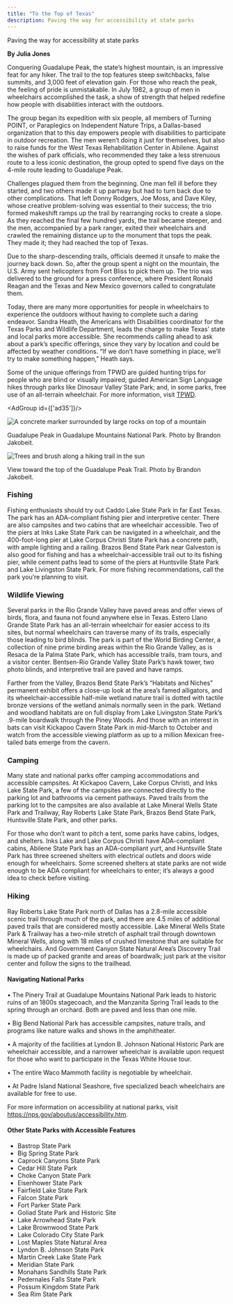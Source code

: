 ```yaml
---
title: "To the Top of Texas"
description: Paving the way for accessibility at state parks
---
```


<PageDescription>

Paving the way for accessibility at state parks

</PageDescription>

**By Julia Jones**

<Row>
<Column colSm={12} colMd={4} colLg={6}>

Conquering Guadalupe Peak, the state’s highest mountain, is an impressive feat for any hiker. The trail to the top features steep switchbacks, false summits, and 3,000 feet of elevation gain. For those who reach the peak, the feeling of pride is unmistakable. In July 1982, a group of men in wheelchairs accomplished the task, a show of strength that helped redefine how people with disabilities interact with the outdoors. 

The group began its expedition with six people, all members of Turning POINT, or Paraplegics on Independent Nature Trips, a Dallas-based organization that to this day empowers people with disabilities to participate in outdoor recreation. The men weren’t doing it just for themselves, but also to raise funds for the West Texas Rehabilitation Center in Abilene. Against the wishes of park officials, who recommended they take a less strenuous route to a less iconic destination, the group opted to spend five days on the 4-mile route leading to Guadalupe Peak.

Challenges plagued them from the beginning. One man fell ill before they started, and two others made it up partway but had to turn back due to other complications. That left Donny Rodgers, Joe Moss, and Dave Kiley, whose creative problem-solving was essential to their success; the trio formed makeshift ramps up the trail by rearranging rocks to create a slope. As they reached the final few hundred yards, the trail became steeper, and the men, accompanied by a park ranger, exited their wheelchairs and crawled the remaining distance up to the monument that tops the peak. They made it; they had reached the top of Texas.


Due to the sharp-descending trails, officials deemed it unsafe to make the journey back down. So, after the group spent a night on the mountain, the U.S. Army sent helicopters from Fort Bliss to pick them up. The trio was delivered to the ground for a press conference, where President Ronald Reagan and the Texas and New Mexico governors called to congratulate them.

Today, there are many more opportunities for people in wheelchairs to experience the outdoors without having to complete such a daring endeavor. Sandra Heath, the Americans with Disabilities coordinator for the Texas Parks and Wildlife Department, leads the charge to make Texas’ state and local parks more accessible. She recommends calling ahead to ask about a park’s specific offerings, since they vary by location and could be affected by weather conditions. “If we don’t have something in place, we’ll try to make something happen,” Heath says.

Some of the unique offerings from TPWD are guided hunting trips for people who are blind or visually impaired; guided American Sign Language hikes through parks like Dinosaur Valley State Park; and, in some parks, free use of an all-terrain wheelchair. For more information, visit [TPWD](https://tpwd.texas.gov/state-parks/park-information/accessibility).

<AdGroup id={['ad35']}/>

</Column>

<Column colSm={12} colMd={4} colLg={6}>

![A concrete marker surrounded by large rocks on top of a mountain](images/top-of-guadalupe-peak.jpg)
<Caption>Guadalupe Peak in Guadalupe Mountains National Park. Photo by Brandon Jakobeit.</Caption>

![Trees and brush along a hiking trail in the sun](images/view-hiking-guadalupe-peak.jpg)
<Caption>View toward the top of the Guadalupe Peak Trail. Photo by Brandon Jakobeit.</Caption>

</Column>

</Row>

<Row>
<Column colSm={12} colMd={5} colLg={8}>

### Fishing

Fishing enthusiasts should try out Caddo Lake State Park in far East Texas. The park has an ADA-compliant fishing pier and interpretive center. There are also campsites and two cabins that are wheelchair accessible. Two of the piers at Inks Lake State Park can be navigated in a wheelchair, and the 400-foot-long pier at Lake Corpus Christi State Park has a concrete path, with ample lighting and a railing. Brazos Bend State Park near Galveston is also good for fishing and has a wheelchair-accessible trail out to its fishing pier, while cement paths lead to some of the piers at Huntsville State Park and Lake Livingston State Park. For more fishing recommendations, call the park you’re planning to visit.

### Wildlife Viewing

Several parks in the Rio Grande Valley have paved areas and offer views of birds, flora, and fauna not found anywhere else in Texas. Estero Llano Grande State Park has an all-terrain wheelchair for easier access to its sites, but normal wheelchairs can traverse many of its trails, especially those leading to bird blinds. The park is part of the World Birding Center, a collection of nine prime birding areas within the Rio Grande Valley, as is Resaca de la Palma State Park, which has accessible trails, tram tours, and a visitor center. Bentsen-Rio Grande Valley State Park’s hawk tower, two photo blinds, and interpretive trail are paved and have ramps.

Farther from the Valley, Brazos Bend State Park’s “Habitats and Niches” permanent exhibit offers a close-up look at the area’s famed alligators, and its wheelchair-accessible half-mile wetland nature trail is dotted with tactile bronze versions of the wetland animals normally seen in the park. Wetland and woodland habitats are on full display from Lake Livingston State Park’s .9-mile boardwalk through the Piney Woods. And those with an interest in bats can visit Kickapoo Cavern State Park in mid-March to October and watch from the accessible viewing platform as up to a million Mexican free-tailed bats emerge from the cavern.

### Camping

Many state and national parks offer camping accommodations and accessible campsites. At Kickapoo Cavern, Lake Corpus Christi, and Inks Lake State Park, a few of the campsites are connected directly to the parking lot and bathrooms via cement pathways. Paved trails from the parking lot to the campsites are also available at Lake Mineral Wells State Park and Trailway, Ray Roberts Lake State Park, Brazos Bend State Park, Huntsville State Park, and other parks.

For those who don’t want to pitch a tent, some parks have cabins, lodges, and shelters. Inks Lake and Lake Corpus Christi have ADA-compliant cabins, Abilene State Park has an ADA-compliant yurt, and Huntsville State Park has three screened shelters with electrical outlets and doors wide enough for wheelchairs. Some screened shelters at state parks are not wide enough to be ADA compliant for wheelchairs to enter; it’s always a good idea to check before visiting.

### Hiking

Ray Roberts Lake State Park north of Dallas has a 2.8-mile accessible scenic trail through much of the park, and there are 4.5 miles of additional paved trails that are considered mostly accessible. Lake Mineral Wells State Park & Trailway has a two-mile stretch of asphalt trail through downtown Mineral Wells, along with 18 miles of crushed limestone that are suitable for wheelchairs. And Government Canyon State Natural Area’s Discovery Trail is made up of packed granite and areas of boardwalk; just park at the visitor center and follow the signs to the trailhead. 

</Column>

<Column colSm={12} colMd={2} colLg={4}>

#### Navigating National Parks

• The Pinery Trail at Guadalupe Mountains National Park leads to historic ruins of an 1800s stagecoach, and the Manzanita Spring Trail leads to the spring through an orchard. Both are paved and less than one mile.


• Big Bend National Park has accessible campsites, nature trails, and programs like nature walks and shows in the amphitheater. 

• A majority of the facilities at Lyndon B. Johnson National Historic Park are wheelchair accessible, and a narrower wheelchair is available upon request for those who want to participate in the Texas White House tour.

• The entire Waco Mammoth facility is negotiable by wheelchair.

• At Padre Island National Seashore, five specialized beach wheelchairs are available for free to use. 

For more information on accessibility at national parks, visit https://nps.gov/aboutus/accessibility.htm. 

#### Other State Parks with Accessible Features

- Bastrop State Park
- Big Spring State Park
- Caprock Canyons State Park
- Cedar Hill State Park
- Choke Canyon State Park
- Eisenhower State Park
- Fairfield Lake State Park
- Falcon State Park
- Fort Parker State Park
- Goliad State Park and Historic Site
- Lake Arrowhead State Park
- Lake Brownwood State Park
- Lake Colorado City State Park
- Lost Maples State Natural Area
- Lyndon B. Johnson State Park
- Martin Creek Lake State Park
- Meridian State Park
- Monahans Sandhills State Park
- Pedernales Falls State Park
- Possum Kingdom State Park
- Sea Rim State Park

</Column>

</Row>

<Row>

<Column colSm={3} colMd={3} colLg={5}>

</Column>

</Row>